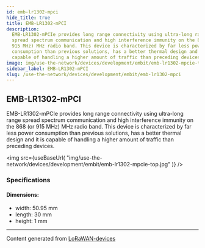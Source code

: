 ```yaml
---
id: emb-lr1302-mpci
hide_title: true
title: EMB-LR1302-mPCI
description:
  EMB-LR1302-mPCIe provides long range connectivity using ultra-long range
  spread spectrum communication and high interference immunity on the 868 (or
  915 MHz) MHz radio band. This device is characterized by far less power
  consumption than previous solutions, has a better thermal design and it is
  capable of handling a higher amount of traffic than preceding devices.
image: img/use-the-network/devices/development/embit/emb-lr1302-mpcie-top.jpg
sidebar_label: EMB-LR1302-mPCI
slug: /use-the-network/devices/development/embit/emb-lr1302-mpci
---
```



## EMB-LR1302-mPCI

EMB-LR1302-mPCIe provides long range connectivity using ultra-long range spread
spectrum communication and high interference immunity on the 868 (or 915 MHz)
MHz radio band. This device is characterized by far less power consumption than
previous solutions, has a better thermal design and it is capable of handling a
higher amount of traffic than preceding devices.

<img
  src={useBaseUrl(
    "img/use-the-network/devices/development/embit/emb-lr1302-mpcie-top.jpg"
  )}
/>

### Specifications

#### Dimensions:

- width: 50.95 mm
- length: 30 mm
- height: 1 mm

---

Content generated from
[LoRaWAN-devices](https://github.com/TheThingsNetwork/lorawan-devices)
